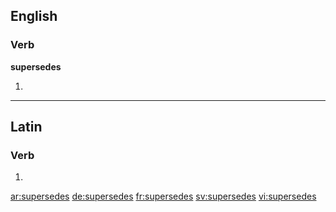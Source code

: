 ==English==

===Verb===
'''supersedes'''

# {{third-person singular of|supersede}}

----

==Latin==

===Verb===
{{la-verb-form|supersedēs}}

# {{conjugation of|supersedeo|supersedeō|2|s|pres|act|ind|lang=la}}

[[ar:supersedes]]
[[de:supersedes]]
[[fr:supersedes]]
[[sv:supersedes]]
[[vi:supersedes]]